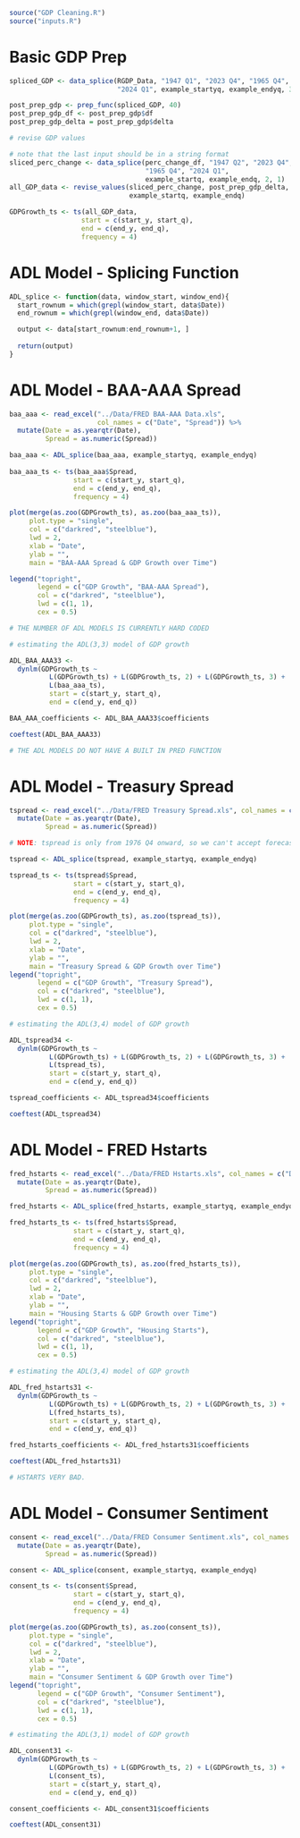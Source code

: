 
```r

source("GDP Cleaning.R")
source("inputs.R")

```


# Basic GDP Prep 

```r

spliced_GDP <- data_splice(RGDP_Data, "1947 Q1", "2023 Q4", "1965 Q4", 
                           "2024 Q1", example_startyq, example_endyq, 3, 0)

post_prep_gdp <- prep_func(spliced_GDP, 40)
post_prep_gdp_df <- post_prep_gdp$df
post_prep_gdp_delta = post_prep_gdp$delta

# revise GDP values

# note that the last input should be in a string format
sliced_perc_change <- data_splice(perc_change_df, "1947 Q2", "2023 Q4", 
                                  "1965 Q4", "2024 Q1", 
                                  example_startq, example_endq, 2, 1)
all_GDP_data <- revise_values(sliced_perc_change, post_prep_gdp_delta, 
                              example_startq, example_endq)

GDPGrowth_ts <- ts(all_GDP_data, 
                  start = c(start_y, start_q), 
                  end = c(end_y, end_q), 
                  frequency = 4)

```


# ADL Model - Splicing Function 

```r

ADL_splice <- function(data, window_start, window_end){
  start_rownum = which(grepl(window_start, data$Date))
  end_rownum = which(grepl(window_end, data$Date))

  output <- data[start_rownum:end_rownum+1, ]
  
  return(output)
}

```


# ADL Model - BAA-AAA Spread 

```r

baa_aaa <- read_excel("../Data/FRED BAA-AAA Data.xls", 
                      col_names = c("Date", "Spread")) %>% 
  mutate(Date = as.yearqtr(Date), 
         Spread = as.numeric(Spread))

baa_aaa <- ADL_splice(baa_aaa, example_startyq, example_endyq)
  
baa_aaa_ts <- ts(baa_aaa$Spread, 
                start = c(start_y, start_q), 
                end = c(end_y, end_q), 
                frequency = 4)

plot(merge(as.zoo(GDPGrowth_ts), as.zoo(baa_aaa_ts)), 
     plot.type = "single", 
     col = c("darkred", "steelblue"),
     lwd = 2,
     xlab = "Date",
     ylab = "",
     main = "BAA-AAA Spread & GDP Growth over Time")

legend("topright", 
       legend = c("GDP Growth", "BAA-AAA Spread"),
       col = c("darkred", "steelblue"),
       lwd = c(1, 1),
       cex = 0.5)

# THE NUMBER OF ADL MODELS IS CURRENTLY HARD CODED

# estimating the ADL(3,3) model of GDP growth

ADL_BAA_AAA33 <- 
  dynlm(GDPGrowth_ts ~ 
          L(GDPGrowth_ts) + L(GDPGrowth_ts, 2) + L(GDPGrowth_ts, 3) +
          L(baa_aaa_ts),
          start = c(start_y, start_q), 
          end = c(end_y, end_q))

BAA_AAA_coefficients <- ADL_BAA_AAA33$coefficients

coeftest(ADL_BAA_AAA33)

# THE ADL MODELS DO NOT HAVE A BUILT IN PRED FUNCTION

```


# ADL Model - Treasury Spread 

```r

tspread <- read_excel("../Data/FRED Treasury Spread.xls", col_names = c("Date", "Spread")) %>% 
  mutate(Date = as.yearqtr(Date), 
         Spread = as.numeric(Spread))

# NOTE: tspread is only from 1976 Q4 onward, so we can't accept forecast horizons earlier, at least not for this ADL model

tspread <- ADL_splice(tspread, example_startyq, example_endyq)

tspread_ts <- ts(tspread$Spread, 
                start = c(start_y, start_q), 
                end = c(end_y, end_q), 
                frequency = 4)

plot(merge(as.zoo(GDPGrowth_ts), as.zoo(tspread_ts)), 
     plot.type = "single", 
     col = c("darkred", "steelblue"),
     lwd = 2,
     xlab = "Date",
     ylab = "",
     main = "Treasury Spread & GDP Growth over Time")
legend("topright", 
       legend = c("GDP Growth", "Treasury Spread"),
       col = c("darkred", "steelblue"),
       lwd = c(1, 1),
       cex = 0.5)

# estimating the ADL(3,4) model of GDP growth

ADL_tspread34 <- 
  dynlm(GDPGrowth_ts ~ 
          L(GDPGrowth_ts) + L(GDPGrowth_ts, 2) + L(GDPGrowth_ts, 3) + 
          L(tspread_ts),
          start = c(start_y, start_q), 
          end = c(end_y, end_q))

tspread_coefficients <- ADL_tspread34$coefficients

coeftest(ADL_tspread34)

```


# ADL Model - FRED Hstarts

```r

fred_hstarts <- read_excel("../Data/FRED Hstarts.xls", col_names = c("Date", "Spread")) %>% 
  mutate(Date = as.yearqtr(Date), 
         Spread = as.numeric(Spread))

fred_hstarts <- ADL_splice(fred_hstarts, example_startyq, example_endyq)

fred_hstarts_ts <- ts(fred_hstarts$Spread, 
                start = c(start_y, start_q), 
                end = c(end_y, end_q), 
                frequency = 4)

plot(merge(as.zoo(GDPGrowth_ts), as.zoo(fred_hstarts_ts)), 
     plot.type = "single", 
     col = c("darkred", "steelblue"),
     lwd = 2,
     xlab = "Date",
     ylab = "",
     main = "Housing Starts & GDP Growth over Time")
legend("topright", 
       legend = c("GDP Growth", "Housing Starts"),
       col = c("darkred", "steelblue"),
       lwd = c(1, 1),
       cex = 0.5)

# estimating the ADL(3,4) model of GDP growth

ADL_fred_hstarts31 <- 
  dynlm(GDPGrowth_ts ~ 
          L(GDPGrowth_ts) + L(GDPGrowth_ts, 2) + L(GDPGrowth_ts, 3) +
          L(fred_hstarts_ts),
          start = c(start_y, start_q), 
          end = c(end_y, end_q))

fred_hstarts_coefficients <- ADL_fred_hstarts31$coefficients

coeftest(ADL_fred_hstarts31)

# HSTARTS VERY BAD.

```


# ADL Model - Consumer Sentiment

```r

consent <- read_excel("../Data/FRED Consumer Sentiment.xls", col_names = c("Date", "Spread")) %>% 
  mutate(Date = as.yearqtr(Date), 
         Spread = as.numeric(Spread))

consent <- ADL_splice(consent, example_startyq, example_endyq)

consent_ts <- ts(consent$Spread, 
                start = c(start_y, start_q), 
                end = c(end_y, end_q), 
                frequency = 4)

plot(merge(as.zoo(GDPGrowth_ts), as.zoo(consent_ts)), 
     plot.type = "single", 
     col = c("darkred", "steelblue"),
     lwd = 2,
     xlab = "Date",
     ylab = "",
     main = "Consumer Sentiment & GDP Growth over Time")
legend("topright", 
       legend = c("GDP Growth", "Consumer Sentiment"),
       col = c("darkred", "steelblue"),
       lwd = c(1, 1),
       cex = 0.5)

# estimating the ADL(3,1) model of GDP growth

ADL_consent31 <- 
  dynlm(GDPGrowth_ts ~ 
          L(GDPGrowth_ts) + L(GDPGrowth_ts, 2) + L(GDPGrowth_ts, 3) +
          L(consent_ts),
          start = c(start_y, start_q), 
          end = c(end_y, end_q))

consent_coefficients <- ADL_consent31$coefficients

coeftest(ADL_consent31)


```

